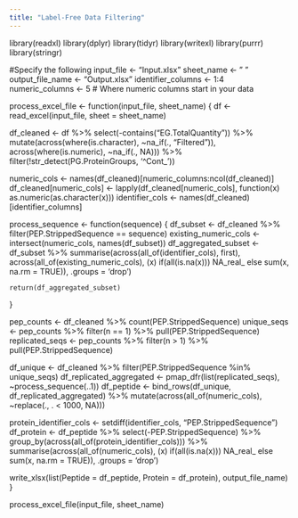 ---
title: "Label-Free Data Filtering"
---
library(readxl)
library(dplyr)
library(tidyr)
library(writexl)
library(purrr)
library(stringr)

#Specify the following
input_file <- "Input.xlsx"
sheet_name <- " "
output_file_name <- "Output.xlsx"
identifier_columns <- 1:4  
numeric_columns <- 5  # Where numeric columns start in your data

process_excel_file <- function(input_file, sheet_name) {
  df <- read_excel(input_file, sheet = sheet_name)

  df_cleaned <- df %>%
    select(-contains("EG.TotalQuantity")) %>%
    mutate(across(where(is.character), ~na_if(., "Filtered")),
           across(where(is.numeric), ~na_if(., NA))) %>%
    filter(!str_detect(PG.ProteinGroups, '^Cont_'))

  numeric_cols <- names(df_cleaned)[numeric_columns:ncol(df_cleaned)]
  df_cleaned[numeric_cols] <- lapply(df_cleaned[numeric_cols], function(x) as.numeric(as.character(x)))
  identifier_cols <- names(df_cleaned)[identifier_columns]

  process_sequence <- function(sequence) {
    df_subset <- df_cleaned %>% filter(PEP.StrippedSequence == sequence)
    existing_numeric_cols <- intersect(numeric_cols, names(df_subset))
    df_aggregated_subset <- df_subset %>%
      summarise(across(all_of(identifier_cols), first),
                across(all_of(existing_numeric_cols), \(x) if(all(is.na(x))) NA_real_ else sum(x, na.rm = TRUE)), .groups = 'drop')

    return(df_aggregated_subset)
  }

  pep_counts <- df_cleaned %>% count(PEP.StrippedSequence)
  unique_seqs <- pep_counts %>% filter(n == 1) %>% pull(PEP.StrippedSequence)
  replicated_seqs <- pep_counts %>% filter(n > 1) %>% pull(PEP.StrippedSequence)

  df_unique <- df_cleaned %>% filter(PEP.StrippedSequence %in% unique_seqs)
  df_replicated_aggregated <- pmap_dfr(list(replicated_seqs), ~process_sequence(..1))
  df_peptide <- bind_rows(df_unique, df_replicated_aggregated) %>%
    mutate(across(all_of(numeric_cols), ~replace(., . < 1000, NA)))

  protein_identifier_cols <- setdiff(identifier_cols, "PEP.StrippedSequence")  
  df_protein <- df_peptide %>%
    select(-PEP.StrippedSequence) %>%
    group_by(across(all_of(protein_identifier_cols))) %>%
    summarise(across(all_of(numeric_cols), \(x) if(all(is.na(x))) NA_real_ else sum(x, na.rm = TRUE)), .groups = 'drop')


  write_xlsx(list(Peptide = df_peptide, Protein = df_protein), output_file_name)
}

process_excel_file(input_file, sheet_name)


